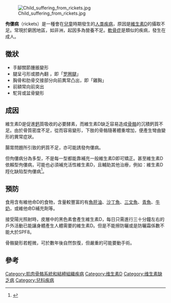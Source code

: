 {{Expand language}}
{{medical}}
{{Infobox Disease
| Name        = Rickets
| ICD10       = {{ICD10|E|55| |e|50}}
| ICD9        = {{ICD9|268}}
| Image       =  XrayRicketsLegssmall.jpg
| Caption     =  患有佝偻病的两岁儿童的 X 光片，膝内翻（O形腿）的股骨明显弯曲，骨密度降低
| DiseasesDB     = 9351
| eMedicineSubj  = ped
| eMedicineTopic = 2014
| MedlinePlus    = 000344
| MeshName       = Rickets
| MeshNumber     = D012279
}}
[[File:Child_suffering_from_rickets.jpg|thumb]]

'''佝僂病'''（rickets）是一種會在[[兒童|兒童]]時期發生的[[人类|人类]][[疾病|疾病]]，原因是[[維生素D|維生素D]]的攝取不足。常現於窮困地區，如非洲，起因多為營養不足。[[軟骨症|軟骨症]]是類似的疾病，發生在成人。

== 徵狀 ==
* 手腳關節腫脹變形
* 腿呈弓形或膝內翻 ，即「[[罗圈腿|罗圈腿]]」
* 胸骨和肋骨交接部分向前異常凸出，即「雞胸」
* 前額常向前突出 
* 駝背或盆骨變形

== 成因 ==
維生素D是促進[[鈣|鈣]]質吸收的必要酵素，而維生素D缺乏容易造成[[骨骼|骨骼]]的沉積鈣質不足。由於骨質密度不足，從而容易變形，下肢的骨骼隨著體重增加，便產生彎曲變形的異常症狀。

腸胃問題所引致的鈣質不足，亦可能誘發佝僂病。

但佝僂病分為多型，不是每一型都能靠補充一般維生素D即可矯正。甚至維生素D依賴型佝僂病，可能也必須補充活性維生素D，且輔助其他治療，例如：維生素D羥化缺陷型佝僂病<ref>{{Cite web |url=http://www.tfrd.org.tw/tfrd/rare_b/fprint/id/170 |title=存档副本 |access-date=2021-12-07 |archive-date=2021-12-07 |archive-url=https://web.archive.org/web/20211207031400/http://www.tfrd.org.tw/tfrd/rare_b/fprint/id/170 }}</ref>。

== 預防 ==
食用含有維他命D的食物，含量較豐富的有[[魚肝油|魚肝油]]、[[沙丁魚|沙丁魚]]、[[三文魚|三文魚]]、[[青魚|青魚]]、[[牛奶|牛奶]]，或維他命D補充劑等。

接受陽光照射時，皮層中的黑色素會產生維生素D，每日只需進行三十分鐘左右的戶外活動已能讓身體產生人體需要的維生素D。但是不能擦防曬或是防曬霜係數不能大於SPF8。

骨骼變形若輕微，可於數年後自然恢復，但嚴重的可能要動手術。

== 參考 ==
<references/>

{{营养病理学}}
{{Authority control}}
[[Category:肌肉骨骼系統和結締組織疾病|Category:肌肉骨骼系統和結締組織疾病]]
[[Category:维生素D|Category:维生素D]]
[[Category:维生素缺乏病|Category:维生素缺乏病]]
[[Category:兒科疾病|Category:兒科疾病]]
